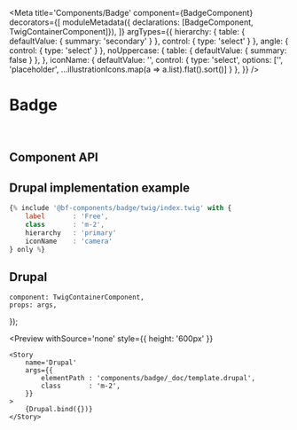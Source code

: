 

<Meta
    title='Components/Badge'
    component={BadgeComponent}
    decorators={[
        moduleMetadata({ declarations: [BadgeComponent, TwigContainerComponent]}),
    ]}
    argTypes={{
        hierarchy: {
            table:   { defaultValue: { summary: 'secondary' } },
            control: { type: 'select' }
        },
        angle: {
            control: { type: 'select' }
        },
        noUppercase: {
            table:  { defaultValue: { summary: false } },
        },
        iconName: {
            defaultValue: '',
            control: {
                type: 'select',
                options: ['', 'placeholder', ...illustrationIcons.map(a => a.list).flat().sort()]
            }
        },
    }}
/>


# Badge

<br/>



## Component API

<Props of={BadgeComponent} />



## Drupal implementation example

```jsx
{% include '@bf-components/badge/twig/index.twig' with {
    label       : 'Free',
    class       : 'm-2',
    hierarchy   : 'primary'
    iconName    : 'camera'
} only %}
```



## Drupal

    component: TwigContainerComponent,
    props: args,
});

<Preview
    withSource='none'
    style={{ height: '600px' }}
>
    <Story
        name='Drupal'
        args={{
            elementPath : 'components/badge/_doc/template.drupal',
            class       : 'm-2',
        }}
    >
        {Drupal.bind({})}
    </Story>
</Preview>
